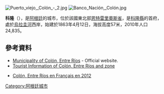 [[Image:Puerto_viejo,_Colón_-_2.jpg|right]]
[[Image:Banco_Nación,_Colón.jpg|thumb]]

{{Coord|32|13|S|58|8|W|display=title}}

'''科隆'''（{{lang-es|Colón}}），是[[阿根廷|阿根廷]]的城市，位於該國東北部[[恩特雷里奧斯省|恩特雷里奧斯省]]，是[[科隆縣_(恩特雷里奧斯省)|科隆縣]]的首府，處於[[烏拉圭河|烏拉圭河]]西岸，始建於1863年4月12日，海拔高度57米，2010年人口24,835。

==參考資料==
* [http://www.colon.gov.ar/ Municipality of Colón, Entre Ríos] {{Wayback|url=http://www.colon.gov.ar/ |date=20141218144117 }} - Official website.
* [http://www.zonacolon.com/ Tourist Information of Colón, Entre Ríos and zone] {{Wayback|url=http://www.zonacolon.com/ |date=20141218140424 }}
* {{fr icon}} [http://www.tvargentine.com/colon.html Colón, Entre Ríos en Français en 2012] {{Webarchive|url=https://archive.today/20130205001927/http://www.tvargentine.com/colon.html |date=2013-02-05 }}

{{Argentina-geo-stub}}
[[Category:阿根廷城市|Category:阿根廷城市]]